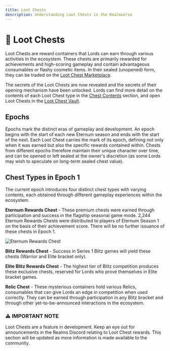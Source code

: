 ```yaml
---
title: Loot Chests
description: Understanding Loot Chests in the Realmverse
---
```



# 🎁 Loot Chests

Loot Chests are reward containers that Lords can earn through various activities in the ecosystem. These chests are
primarily rewarded for achievements and high-scoring gameplay and contain advantageous consumables or flashy cosmetic
items. In their sealed (unopened) form, they can be traded on the
[Loot Chest Marketplace](https://empire.realms.world/trade/loot-chests).

The secrets of the Loot Chests are now revealed and the secrets of their opening mechanism have been unlocked. Lords can
find more detail on the contents of each Loot Chest type in the [Chest Contents](/overview/chests/contents) section, and
open Loot Chests in the [Loot Chest Vault](https://empire.realms.world/loot-chests).

## Epochs

Epochs mark the distinct eras of gameplay and development. An epoch begins with the start of each new Eternum season and
ends with the start of the next. Each Loot Chest carries the mark of its epoch, defining not only when it was earned but
also the specific rewards contained within. Chests from different epochs therefore maintain their unique character over
time, and can be opened or left sealed at the owner's discretion (as some Lords may wish to speculate on long-term
sealed chest value).

## Chest Types in Epoch 1

The current epoch introduces four distinct chest types with varying contents, each obtained through different gameplay
experiences within the ecosystem.

**Eternum Rewards Chest** - These premium chests were earned through participation and success in the flagship seasonal
game mode. 2,244 Eternum Rewards Chests were distributed to players of Eternum Season 1 on the basis of their
achievement score. There will be no further issuance of these chests in Epoch 1.

<div style={{ textAlign: "center" }}>
  <img
    src="/images/loot-chests/eternum-chest.png"
    alt="Eternum Rewards Chest"
    style={{ width: "25%", height: "auto", display: "block", margin: "0 auto" }}
  />
</div>

**Blitz Rewards Chest** - Success in Series 1 Blitz games will yield these chests (Warrior and Elite bracket only).

**Elite Blitz Rewards Chest** - The highest tier of Blitz competition produces these exclusive chests, reserved for
Lords who prove themselves in Elite bracket games.

**Relic Chest** - These mysterious containers hold various Relics, consumables that can give Lords an edge in
competition when used correctly. They can be earned through participation in any Blitz bracket and through other
yet-to-be-announced interactions in the ecosystem.

<div style={importantNote.container}>
  <h3 style={importantNote.title}>⚠️ IMPORTANT NOTE</h3>
  <p style={importantNote.content}>
    Loot Chests are a feature in development. Keep an eye out for announcements in the Realms Discord relating to Loot
    Chest rewards. This section will be updated as more information is made available to the community.
  </p>
</div>
